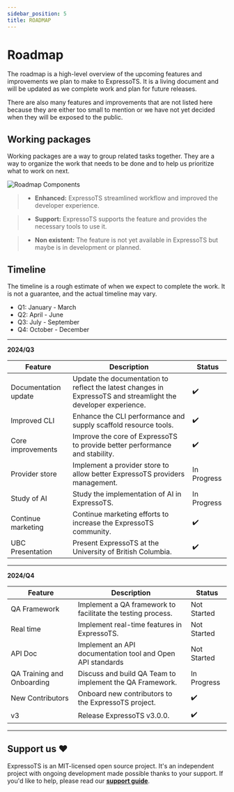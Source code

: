 ```yaml
---
sidebar_position: 5
title: ROADMAP
---
```


# Roadmap

The roadmap is a high-level overview of the upcoming features and improvements we plan to make to ExpressoTS. It is a living document and will be updated as we complete work and plan for future releases.

There are also many features and improvements that are not listed here because they are either too small to mention or we have not yet decided when they will be exposed to the public.

## Working packages

Working packages are a way to group related tasks together. They are a way to organize the work that needs to be done and to help us prioritize what to work on next.

![Roadmap Components](./core/img/roadmap-component.png)

> -   **Enhanced:** ExpressoTS streamlined workflow and improved the developer experience.

> -   **Support:** ExpressoTS supports the feature and provides the necessary tools to use it.

> -   **Non existent:** The feature is not yet available in ExpressoTS but maybe is in development or planned.

## Timeline

The timeline is a rough estimate of when we expect to complete the work. It is not a guarantee, and the actual timeline may vary.

-   Q1: January - March
-   Q2: April - June
-   Q3: July - September
-   Q4: October - December

---

**2024/Q3**

| Feature              | Description                                                                                                    | Status |
| -------------------- | -------------------------------------------------------------------------------------------------------------- | ------ |
| Documentation update | Update the documentation to reflect the latest changes in ExpressoTS and streamlight the developer experience. | ✔️     |
| Improved CLI         | Enhance the CLI performance and supply scaffold resource tools.                                                | ✔️     |
| Core improvements    | Improve the core of ExpressoTS to provide better performance and stability.                                    | ✔️     |
| Provider store       | Implement a provider store to allow better ExpressoTS providers management.                                    | In Progress     |
| Study of AI          | Study the implementation of AI in ExpressoTS.                                                                  | In Progress     |
| Continue marketing   | Continue marketing efforts to increase the ExpressoTS community.                                               | ✔️     |
| UBC Presentation     | Present ExpressoTS at the University of British Columbia.                                                      | ✔️     |

---

**2024/Q4**

| Feature                    | Description                                                      | Status                                                           |
| -------------------------- | ---------------------------------------------------------------- | ---------------------------------------------------------------- |
| QA Framework               | Implement a QA framework to facilitate the testing process.      | Not Started                                                      |
| Real time                  | Implement real-time features in ExpressoTS.                      | Not Started                                                      |
| API Doc                    | Implement an API documentation tool and Open API standards       | Not Started                                                      |
| QA Training and Onboarding | Discuss and build QA Team to implement the QA Framework.         | In Progress                                                      |                   
| New Contributors           | Onboard new contributors to the ExpressoTS project.              | ✔️                                                      |
| v3                         | Release ExpressoTS v3.0.0.                                       | ✔️                                                      |

---

## Support us ❤️

ExpressoTS is an MIT-licensed open source project. It's an independent project with ongoing development made possible thanks to your support.
If you'd like to help, please read our **[support guide](./support-us.mdx)**.
